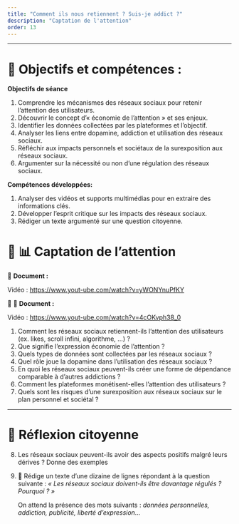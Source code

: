 ```yaml
---
title: "Comment ils nous retiennent ? Suis-je addict ?"
description: "Captation de l'attention"
order: 13
---
```


---

# 🔑  Objectifs  et compétences :
**Objectifs de séance**

::: {.competence}

1. Comprendre les mécanismes des réseaux sociaux pour retenir l’attention des utilisateurs.
2. Découvrir le concept d’« économie de l’attention » et ses enjeux.
3. Identifier les données collectées par les plateformes et l'objectif.
4. Analyser les liens entre dopamine, addiction et utilisation des réseaux sociaux.
5. Réfléchir aux impacts personnels et sociétaux de la surexposition aux réseaux sociaux.
6. Argumenter sur la nécessité ou non d’une régulation des réseaux sociaux.
:::

**Compétences développées:**

::: {.competence}
1. Analyser des vidéos et supports multimédias pour en extraire des informations clés.
2. Développer l’esprit critique sur les impacts des réseaux sociaux.
3. Rédiger un texte argumenté sur une question citoyenne.
:::

# 👥 📊 Captation de l'attention

 📘 **Document :** 

Vidéo : <https://www.yout-ube.com/watch?v=yWONYnuPfKY>

📘  📘 **Document :** 


Vidéo : <https://www.yout-ube.com/watch?v=4cOKvph38_0>

1. Comment les réseaux sociaux retiennent-ils l'attention des utilisateurs (ex. likes, scroll infini, algorithme, ...) ?
1. Que signifie l'expression \og économie de l'attention \fg{} ?
1. Quels types de données sont collectées par les réseaux sociaux ?
1. Quel rôle joue la dopamine dans l'utilisation des réseaux sociaux ?
1. En quoi les réseaux sociaux peuvent-ils créer une forme de dépendance comparable à d'autres addictions ?
1. Comment les plateformes monétisent-elles l'attention des utilisateurs ?
1. Quels sont les risques d'une surexposition aux réseaux sociaux sur le plan personnel et sociétal ?

---


# \logoAutonomie 🤔 Réflexion citoyenne

8. Les réseaux sociaux peuvent-ils avoir des aspects positifs malgré leurs dérives ? Donne des exemples
1. 🤔 Rédige un texte d'une dizaine de lignes répondant à la question suivante :
      *« Les réseaux sociaux doivent-ils être davantage régulés ? Pourquoi ? »*

      On attend la présence des mots suivants :
*données personnelles, addiction, publicité, liberté d’expression…*
